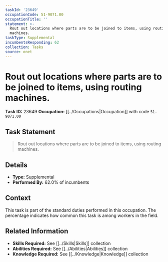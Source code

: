 ```yaml
---
taskId: '23649'
occupationCode: 51-9071.00
occupationTitle: ''
statement: >-
  Rout out locations where parts are to be joined to items, using routing
  machines.
taskType: Supplemental
incumbentsResponding: 62
collection: Tasks
source: onet
---
```

# Rout out locations where parts are to be joined to items, using routing machines.

**Task ID:** 23649
**Occupation:** [[../Occupations|Occupation]] with code `51-9071.00`

## Task Statement

> Rout out locations where parts are to be joined to items, using routing machines.

## Details

- **Type:** Supplemental
- **Performed By:** 62.0% of incumbents

## Context

This task is part of the standard duties performed in this occupation. The percentage indicates how common this task is among workers in the field.

## Related Information

- **Skills Required:** See [[../Skills|Skills]] collection
- **Abilities Required:** See [[../Abilities|Abilities]] collection
- **Knowledge Required:** See [[../Knowledge|Knowledge]] collection
